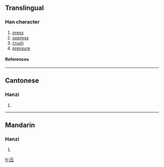 {{see|壓}}

==Translingual==
===Han character===
{{Han char|rn=27|rad=厂|as=04|sn=6|four=|canj=一土戈 (MGI), X一土戈 (XMGI)}}
# [[press]]
# [[oppress]]
# [[crush]]
# [[pressure]]
====References====
{{Han ref|kx=0160.371|hdz=10069.050|uh=538B|ud=21387}}
----
==Cantonese==
===Hanzi===
{{yue-hanzi|jyut=|y=aat3, ngaat3}}
# {{defn|Cantonese}}
----
==Mandarin==
===Hanzi===
{{cmn-hanzi|tra=壓|pin=[[yā]] ([[ya1]])|wg=ya<sup>1</sup>}}
# {{defn|Mandarin}}

[[fr:压]]